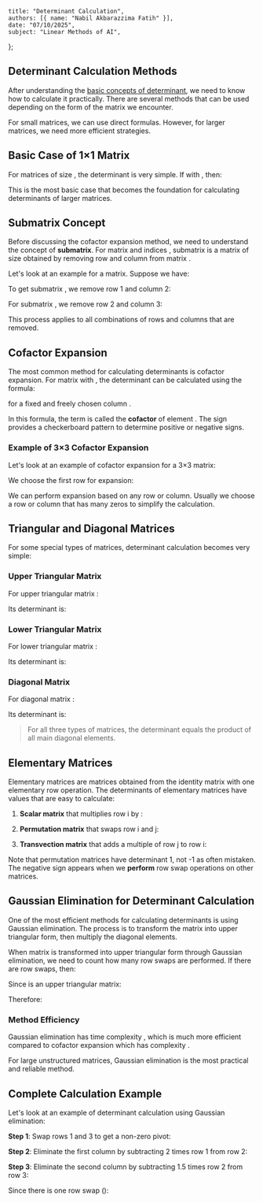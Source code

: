     title: "Determinant Calculation",
    authors: [{ name: "Nabil Akbarazzima Fatih" }],
    date: "07/10/2025",
    subject: "Linear Methods of AI",
};

## Determinant Calculation Methods

After understanding the [basic concepts of determinant](/subject/university/bachelor/ai-ds/linear-methods/determinant), we need to know how to calculate it practically. There are several methods that can be used depending on the form of the matrix we encounter.

For small matrices, we can use direct formulas. However, for larger matrices, we need more efficient strategies.

## Basic Case of 1×1 Matrix

For matrices of size <InlineMath math="1 \times 1" />, the determinant is very simple. If <InlineMath math="A \in \mathbb{R}^{1 \times 1}" /> with <InlineMath math="A = (a_{11})" />, then:

<BlockMath math="\det A = a_{11}" />

This is the most basic case that becomes the foundation for calculating determinants of larger matrices.

## Submatrix Concept

Before discussing the cofactor expansion method, we need to understand the concept of **submatrix**. For matrix <InlineMath math="A \in \mathbb{R}^{n \times n}" /> and indices <InlineMath math="i, j \in \{1, 2, \ldots, n\}" />, submatrix <InlineMath math="A_{ij}" /> is a matrix of size <InlineMath math="(n-1) \times (n-1)" /> obtained by removing row <InlineMath math="i" /> and column <InlineMath math="j" /> from matrix <InlineMath math="A" />.

Let's look at an example for a <InlineMath math="3 \times 3" /> matrix. Suppose we have:

<BlockMath math="A = \begin{pmatrix} a_{11} & a_{12} & a_{13} \\ a_{21} & a_{22} & a_{23} \\ a_{31} & a_{32} & a_{33} \end{pmatrix}" />

To get submatrix <InlineMath math="A_{12}" />, we remove row 1 and column 2:

<MathContainer>
<BlockMath math="A_{12} = \begin{pmatrix} \cancel{a_{11}} & \cancel{a_{12}} & \cancel{a_{13}} \\ a_{21} & \cancel{a_{22}} & a_{23} \\ a_{31} & \cancel{a_{32}} & a_{33} \end{pmatrix}" />
<BlockMath math="= \begin{pmatrix} a_{21} & a_{23} \\ a_{31} & a_{33} \end{pmatrix}" />
</MathContainer>

For submatrix <InlineMath math="A_{23}" />, we remove row 2 and column 3:

<MathContainer>
<BlockMath math="A_{23} = \begin{pmatrix} a_{11} & a_{12} & \cancel{a_{13}} \\ \cancel{a_{21}} & \cancel{a_{22}} & \cancel{a_{23}} \\ a_{31} & a_{32} & \cancel{a_{33}} \end{pmatrix}" />
<BlockMath math="= \begin{pmatrix} a_{11} & a_{12} \\ a_{31} & a_{32} \end{pmatrix}" />
</MathContainer>

This process applies to all combinations of rows and columns that are removed.

## Cofactor Expansion

The most common method for calculating determinants is cofactor expansion. For matrix <InlineMath math="A \in \mathbb{R}^{n \times n}" /> with <InlineMath math="n > 1" />, the determinant can be calculated using the formula:

<MathContainer>
<BlockMath math="\det A = \sum_{i=1}^{n} (-1)^{i+j} \cdot a_{ij} \cdot \det A_{ij}" />
</MathContainer>

for a fixed and freely chosen column <InlineMath math="j" />.

In this formula, the term <InlineMath math="(-1)^{i+j} \cdot \det A_{ij}" /> is called the **cofactor** of element <InlineMath math="a_{ij}" />. The sign <InlineMath math="(-1)^{i+j}" /> provides a checkerboard pattern to determine positive or negative signs.

### Example of 3×3 Cofactor Expansion

Let's look at an example of cofactor expansion for a 3×3 matrix:

<BlockMath math="A = \begin{pmatrix} 2 & 1 & 3 \\ 0 & 4 & 1 \\ 1 & 2 & 0 \end{pmatrix}" />

We choose the first row for expansion:

<MathContainer>
<BlockMath math="\det A = 2 \cdot (-1)^{1+1} \det A_{11} + 1 \cdot (-1)^{1+2} \det A_{12} + 3 \cdot (-1)^{1+3} \det A_{13}" />
<BlockMath math="= 2 \cdot \det \begin{pmatrix} 4 & 1 \\ 2 & 0 \end{pmatrix} - 1 \cdot \det \begin{pmatrix} 0 & 1 \\ 1 & 0 \end{pmatrix} + 3 \cdot \det \begin{pmatrix} 0 & 4 \\ 1 & 2 \end{pmatrix}" />
<BlockMath math="= 2 \cdot (4 \cdot 0 - 1 \cdot 2) - 1 \cdot (0 \cdot 0 - 1 \cdot 1) + 3 \cdot (0 \cdot 2 - 4 \cdot 1)" />
<BlockMath math="= 2 \cdot (-2) - 1 \cdot (-1) + 3 \cdot (-4) = -4 + 1 - 12 = -15" />
</MathContainer>

We can perform expansion based on any row or column. Usually we choose a row or column that has many zeros to simplify the calculation.

## Triangular and Diagonal Matrices

For some special types of matrices, determinant calculation becomes very simple:

### Upper Triangular Matrix

For upper triangular matrix <InlineMath math="R" />:

<MathContainer>
<BlockMath math="R = \begin{pmatrix} r_{11} & * & \cdots & * \\ 0 & r_{22} & \cdots & * \\ \vdots & \vdots & \ddots & \vdots \\ 0 & 0 & \cdots & r_{nn} \end{pmatrix}" />
</MathContainer>

Its determinant is:

<MathContainer>
<BlockMath math="\det R = r_{11} \cdot r_{22} \cdot \ldots \cdot r_{nn}" />
</MathContainer>

### Lower Triangular Matrix

For lower triangular matrix <InlineMath math="L" />:

<MathContainer>
<BlockMath math="L = \begin{pmatrix} l_{11} & 0 & \cdots & 0 \\ * & l_{22} & \cdots & 0 \\ \vdots & \vdots & \ddots & \vdots \\ * & * & \cdots & l_{nn} \end{pmatrix}" />
</MathContainer>

Its determinant is:

<MathContainer>
<BlockMath math="\det L = l_{11} \cdot l_{22} \cdot \ldots \cdot l_{nn}" />
</MathContainer>

### Diagonal Matrix

For diagonal matrix <InlineMath math="D" />:

<MathContainer>
<BlockMath math="D = \begin{pmatrix} d_{11} & 0 & \cdots & 0 \\ 0 & d_{22} & \cdots & 0 \\ \vdots & \vdots & \ddots & \vdots \\ 0 & 0 & \cdots & d_{nn} \end{pmatrix}" />
</MathContainer>

Its determinant is:

<MathContainer>
<BlockMath math="\det D = d_{11} \cdot d_{22} \cdot \ldots \cdot d_{nn}" />
</MathContainer>

> For all three types of matrices, the determinant equals the product of all main diagonal elements.

## Elementary Matrices

Elementary matrices are matrices obtained from the identity matrix with one elementary row operation. The determinants of elementary matrices have values that are easy to calculate:

1. **Scalar matrix** <InlineMath math="S_i(\lambda)" /> that multiplies row i by <InlineMath math="\lambda" />:

    <BlockMath math="\det S_i(\lambda) = \lambda" />

2. **Permutation matrix** <InlineMath math="Q_i^j(\lambda)" /> that swaps row i and j:

    <BlockMath math="\det Q_i^j(\lambda) = 1" />

3. **Transvection matrix** <InlineMath math="P_i^j" /> that adds a multiple of row j to row i:

    <BlockMath math="\det P_i^j = -1" />

Note that permutation matrices have determinant 1, not -1 as often mistaken. The negative sign appears when we **perform** row swap operations on other matrices.

## Gaussian Elimination for Determinant Calculation

One of the most efficient methods for calculating determinants is using Gaussian elimination. The process is to transform the matrix into upper triangular form, then multiply the diagonal elements.

When matrix <InlineMath math="A" /> is transformed into upper triangular form <InlineMath math="R" /> through Gaussian elimination, we need to count how many row swaps are performed. If there are <InlineMath math="p" /> row swaps, then:

<BlockMath math="\det A = (-1)^p \cdot \det R" />

Since <InlineMath math="R" /> is an upper triangular matrix:

<BlockMath math="\det R = r_{11} \cdot r_{22} \cdot \ldots \cdot r_{nn}" />

Therefore:

<MathContainer>
<BlockMath math="\det A = (-1)^p \cdot r_{11} \cdot r_{22} \cdot \ldots \cdot r_{nn}" />
</MathContainer>

### Method Efficiency

Gaussian elimination has time complexity <InlineMath math="O(\frac{1}{3}n^3)" />, which is much more efficient compared to cofactor expansion which has complexity <InlineMath math="O(n!)" />.

For large unstructured matrices, Gaussian elimination is the most practical and reliable method.

## Complete Calculation Example

Let's look at an example of determinant calculation using Gaussian elimination:

<BlockMath math="A = \begin{pmatrix} 0 & 3 & 3 \\ 2 & 2 & 0 \\ 1 & 0 & 1 \end{pmatrix}" />

**Step 1**: Swap rows 1 and 3 to get a non-zero pivot:

<BlockMath math="\begin{pmatrix} 1 & 0 & 1 \\ 2 & 2 & 0 \\ 0 & 3 & 3 \end{pmatrix}" />

**Step 2**: Eliminate the first column by subtracting 2 times row 1 from row 2:

<BlockMath math="\begin{pmatrix} 1 & 0 & 1 \\ 0 & 2 & -2 \\ 0 & 3 & 3 \end{pmatrix}" />

**Step 3**: Eliminate the second column by subtracting 1.5 times row 2 from row 3:

<BlockMath math="\begin{pmatrix} 1 & 0 & 1 \\ 0 & 2 & -2 \\ 0 & 0 & 6 \end{pmatrix} = R" />

Since there is one row swap (<InlineMath math="p = 1" />):

<MathContainer>
<BlockMath math="\det A = (-1)^1 \cdot \det R" />
<BlockMath math="= (-1)^1 \cdot 1 \cdot 2 \cdot 6" />
<BlockMath math="= -12" />
</MathContainer>